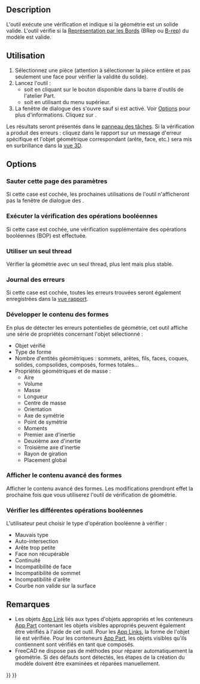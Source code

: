 <languages/>

{{Docnav/fr
|[[Part_XOR/fr|OU exclusif]]
|[[Part_Defeaturing/fr|Supprimer la fonction]]
|[[Part_Workbench/fr|Atelier Part]]
|IconL=Part_XOR.svg
|IconR=Part_Defeaturing.svg
|IconC=Workbench_Part.svg
}}

{{GuiCommand/fr
|Name=Part CheckGeometry‏‎
|Name/fr=Part Vérifier la géométrie
|MenuLocation=Part → Vérifier la géométrie
|Workbenches=[[Part_Workbench/fr|Part]]
}}

==Description==

L'outil {{Button|[[Image:Part_CheckGeometry.svg|16px]] [[Part_CheckGeometry/fr|Part Vérifier la géométrie]]}} exécute une vérification et indique si la géométrie est un solide valide. L'outil vérifie si la [https://fr.wikipedia.org/wiki/B-Rep Représentation par les Bords] (BRep ou [[Glossary/fr#B|B-rep]]) du modèle est valide.

<span id="Usage"></span>
==Utilisation==

# Sélectionnez une pièce (attention à sélectionner la pièce entière et pas seulement une face pour vérifier la validité du solide). 
# Lancez l'outil :
#* soit en cliquant sur le bouton {{Button|[[Image:Part_CheckGeometry.svg|16px]] [[Part_CheckGeometry/fr|Vérifier la géométrie]]}} disponible dans la barre d'outils de l'atelier Part.
#* soit en utilisant {{MenuCommand|Part → [[Image:Part_CheckGeometry.svg|16px]] Vérifier la géométrie}} du menu supérieur.
# La fenêtre de dialogue des {{MenuCommand|Réglages}} s'ouvre sauf si {{MenuCommand|Sauter cette page des paramètres}} est activé. Voir [[#Options|Options]] pour plus d'informations. Cliquez sur {{Button|Lancer la vérification}}.

Les résultats seront présentés dans le [[Task_panel/fr|panneau des tâches]]. Si la vérification a produit des erreurs : cliquez dans le rapport sur un message d'erreur spécifique et l'objet géométrique correspondant (arête, face, etc.) sera mis en surbrillance dans la [[3D_view/fr|vue 3D]].

==Options==

<span id="Skip_settings_page"></span>
===Sauter cette page des paramètres===

Si cette case est cochée, les prochaines utilisations de l'outil n'afficheront pas la fenêtre de dialogue des {{MenuCommand|Réglages}}.

<span id="Run_boolean_operation_check"></span>
===Exécuter la vérification des opérations booléennes===

Si cette case est cochée, une vérification supplémentaire des opérations booléennes (BOP) est effectuée.

<span id="Single-threaded"></span>
===Utiliser un seul thread===

Vérifier la géométrie avec un seul thread, plus lent mais plus stable.

<span id="Log_errors"></span>
===Journal des erreurs===

Si cette case est cochée, toutes les erreurs trouvées seront également enregistrées dans la [[Report_view/fr|vue rapport]].

<span id="Expand_shape_Content"></span>
===Développer le contenu des formes===

En plus de détecter les erreurs potentielles de géométrie, cet outil affiche une série de propriétés concernant l'objet sélectionné :
* Objet vérifié
* Type de forme
* Nombre d'entités géométriques : sommets, arêtes, fils, faces, coques, solides, compsolides, composés, formes totales...
* Propriétés géométriques et de masse :
** Aire
** Volume
** Masse
** Longueur
** Centre de masse
** Orientation
** Axe de symétrie
** Point de symétrie
** Moments
** Premier axe d'inertie
** Deuxième axe d'inertie
** Troisième axe d'inertie
** Rayon de giration
** Placement global

<span id="Advanced_shape_content"></span>
===Afficher le contenu avancé des formes===

Afficher le contenu avancé des formes. Les modifications prendront effet la prochaine fois que vous utiliserez l'outil de vérification de géométrie.

<span id="Individual_boolean_operation_checks"></span>
===Vérifier les différentes opérations booléennes===

L'utilisateur peut choisir le type d'opération booléenne à vérifier :
* Mauvais type
* Auto-intersection
* Arête trop petite
* Face non récupérable
* Continuité
* Incompatibilité de face
* Incompatibilité de sommet
* Incompatibilité d'arête
* Courbe non valide sur la surface

<span id="Notes"></span>
==Remarques==

* Les objets [[App_Link/fr|App Link]] liés aux types d'objets appropriés et les conteneurs [[App_Part/fr|App Part]] contenant les objets visibles appropriés peuvent également être vérifiés à l'aide de cet outil. Pour les [[App_Link/fr|App Links]], la forme de l'objet lié est vérifiée. Pour les conteneurs [[App_Part/fr|App Part]], les objets visibles qu'ils contiennent sont vérifiés en tant que composés. {{Version/fr|0.20}}
* FreeCAD ne dispose pas de méthodes pour réparer automatiquement la géométrie. Si des défauts sont détectés, les étapes de la création du modèle doivent être examinées et réparées manuellement.


{{Docnav/fr
|[[Part_XOR/fr|OU exclusif]]
|[[Part_Defeaturing/fr|Supprimer la fonction]]
|[[Part_Workbench/fr|Atelier Part]]
|IconL=Part_XOR.svg
|IconR=Part_Defeaturing.svg
|IconC=Workbench_Part.svg
}}

{{Part_Tools_navi{{#translation:}}}}
{{Userdocnavi{{#translation:}}}}